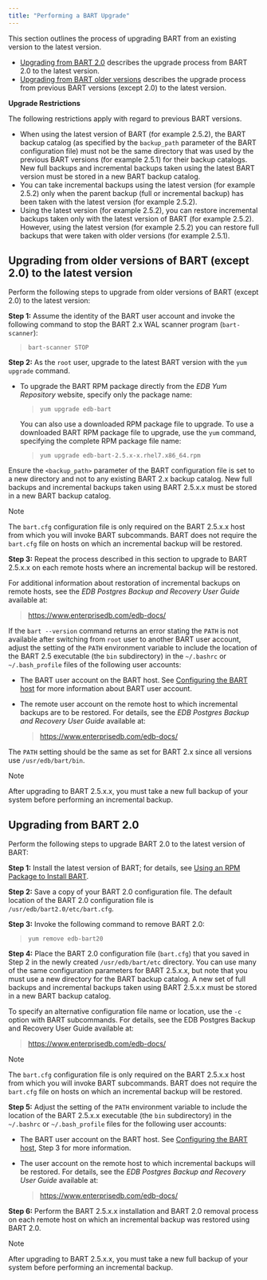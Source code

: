 ```yaml
---
title: "Performing a BART Upgrade"
---
```


<div id="upgrade" class="registered_link"></div>


This section outlines the process of upgrading BART from an existing version to the latest version.

-   [Upgrading from BART 2.0](#upgrading_from_bart_2_0) describes the upgrade process from BART 2.0 to the latest version.
-   [Upgrading from BART older versions](#upgrading_from_older_versions_except_2_0_to_latest_versions_of_bart) describes the upgrade process from previous BART versions (except 2.0) to the latest version.

**Upgrade Restrictions**

The following restrictions apply with regard to previous BART versions.

-   When using the latest version of BART (for example 2.5.2), the BART backup catalog (as specified by the `backup_path` parameter of the BART configuration file) must not be the same directory that was used by the previous BART versions (for example 2.5.1) for their backup catalogs. New full backups and incremental backups taken using the latest BART version must be stored in a new BART backup catalog.
-   You can take incremental backups using the latest version (for example 2.5.2) only when the parent backup (full or incremental backup) has been taken with the latest version (for example 2.5.2).
-   Using the latest version (for example 2.5.2), you can restore incremental backups taken only with the latest version of BART (for example 2.5.2). However, using the latest version (for example 2.5.2) you can restore full backups that were taken with older versions (for example 2.5.1).

<div id="upgrading_from_older_versions_except_2_0_to_latest_versions_of_bart" class="registered_link"></div>

## Upgrading from older versions of BART (except 2.0) to the latest version

Perform the following steps to upgrade from older versions of BART (except 2.0) to the latest version:

**Step 1:** Assume the identity of the BART user account and invoke the following command to stop the BART 2.x WAL scanner program (`bart-scanner`):

> `bart-scanner STOP`

**Step 2:** As the `root` user, upgrade to the latest BART version with the `yum upgrade` command.

-   To upgrade the BART RPM package directly from the *EDB Yum Repository* website, specify only the package name:

    > `yum upgrade edb-bart`

    You can also use a downloaded RPM package file to upgrade. To use a downloaded BART RPM package file to upgrade, use the `yum` command, specifying the complete RPM package file name:

    > `yum upgrade edb-bart-2.5.x-x.rhel7.x86_64.rpm`

Ensure the `<backup_path>` parameter of the BART configuration file is set to a new directory and not to any existing BART 2.x backup catalog. New full backups and incremental backups taken using BART 2.5.x.x must be stored in a new BART backup catalog.

<div class="note">

<div class="title">

Note

</div>

The `bart.cfg` configuration file is only required on the BART 2.5.x.x host from which you will invoke BART subcommands. BART does not require the `bart.cfg` file on hosts on which an incremental backup will be restored.

</div>

**Step 3:** Repeat the process described in this section to upgrade to BART 2.5.x.x on each remote hosts where an incremental backup will be restored.

For additional information about restoration of incremental backups on remote hosts, see the *EDB Postgres Backup and Recovery User Guide* available at:

> <https://www.enterprisedb.com/edb-docs/>

If the `bart --version` command returns an error stating the `PATH` is not available after switching from `root` user to another BART user account, adjust the setting of the `PATH` environment variable to include the location of the BART 2.5 executable (the `bin` subdirectory) in the `~/.bashrc` or `~/.bash_profile` files of the following user accounts:

-   The BART user account on the BART host. See [Configuring the BART host](#configuring_the_bart_host) for more information about BART user account.

-   The remote user account on the remote host to which incremental backups are to be restored. For details, see the *EDB Postgres Backup and Recovery User Guide* available at:

    > <https://www.enterprisedb.com/edb-docs/>

The `PATH` setting should be the same as set for BART 2.x since all versions use `/usr/edb/bart/bin`.

<div class="note">

<div class="title">

Note

</div>

After upgrading to BART 2.5.x.x, you must take a new full backup of your system before performing an incremental backup.

</div>

<div id="upgrading_from_bart_2_0" class="registered_link"></div>

## Upgrading from BART 2.0

Perform the following steps to upgrade BART 2.0 to the latest version of BART:

**Step 1:** Install the latest version of BART; for details, see [Using an RPM Package to Install BART](#installing_bart_using_an_rpm_package).

**Step 2:** Save a copy of your BART 2.0 configuration file. The default location of the BART 2.0 configuration file is `/usr/edb/bart2.0/etc/bart.cfg`.

**Step 3:** Invoke the following command to remove BART 2.0:

> `yum remove edb-bart20`

**Step 4:** Place the BART 2.0 configuration file (`bart.cfg`) that you saved in Step 2 in the newly created `/usr/edb/bart/etc` directory. You can use many of the same configuration parameters for BART 2.5.x.x, but note that you must use a new directory for the BART backup catalog. A new set of full backups and incremental backups taken using BART 2.5.x.x must be stored in a new BART backup catalog.

To specify an alternative configuration file name or location, use the `-c` option with BART subcommands. For details, see the EDB Postgres Backup and Recovery User Guide available at:

> <https://www.enterprisedb.com/edb-docs/>

<div class="note">

<div class="title">

Note

</div>

The `bart.cfg` configuration file is only required on the BART 2.5.x.x host from which you will invoke BART subcommands. BART does not require the `bart.cfg` file on hosts on which an incremental backup will be restored.

</div>

**Step 5:** Adjust the setting of the `PATH` environment variable to include the location of the BART 2.5.x.x executable (the `bin` subdirectory) in the `~/.bashrc` or `~/.bash_profile` files for the following user accounts:

-   The BART user account on the BART host. See [Configuring the BART host](#configuring_the_bart_host), Step 3 for more information.

-   The user account on the remote host to which incremental backups will be restored. For details, see the *EDB Postgres Backup and Recovery User Guide* available at:

    > <https://www.enterprisedb.com/edb-docs/>

**Step 6:** Perform the BART 2.5.x.x installation and BART 2.0 removal process on each remote host on which an incremental backup was restored using BART 2.0.

<div class="note">

<div class="title">

Note

</div>

After upgrading to BART 2.5.x.x, you must take a new full backup of your system before performing an incremental backup.

</div>

